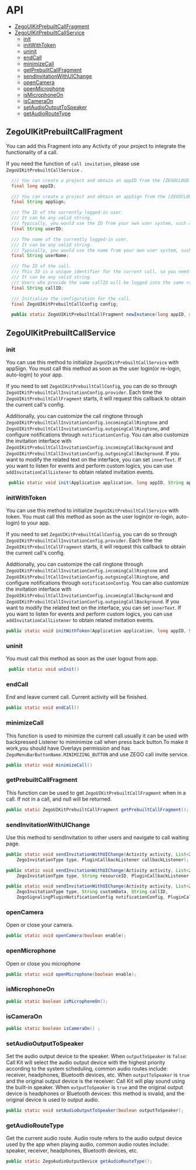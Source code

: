 # API


- [ZegoUIKitPrebuiltCallFragment](#zegouikitprebuiltcallfragment)
- [ZegoUIKitPrebuiltCallService](#zegouikitprebuiltcallservice)
    - [init](#init)
    - [initWithToken](#initwithtoken)
    - [uninit](#uninit)
    - [endCall](#endcall)
    - [minimizeCall](#minimizecall)
    - [getPrebuiltCallFragment](#getprebuiltcallfragment)
    - [sendInvitationWithUIChange](#sendinvitationwithuichange)
    - [openCamera](#opencamera)
    - [openMicrophone](#openmicrophone)
    - [isMicrophoneOn](#ismicrophoneon)
    - [isCameraOn](#iscameraon)
    - [setAudioOutputToSpeaker](#setaudiooutputtoSpeaker)
    - [getAudioRouteType](#getaudioroutetype)


## ZegoUIKitPrebuiltCallFragment

 You can add this Fragment into any Activity of your project to integrate the functionality of a call.

 If you need the function of `call invitation`, please use `ZegoUIKitPrebuiltCallService` .

```java
  /// You can create a project and obtain an appID from the [ZEGOCLOUD Admin >Console](https://console.zegocloud.com).
  final long appID;

  /// You can create a project and obtain an appSign from the [ZEGOCLOUD >Admin Console](https://console.zegocloud.com).
  final String appSign;

  /// The ID of the currently logged-in user.
  /// It can be any valid string.
  /// Typically, you would use the ID from your own user system, such as >Firebase.
  final String userID;

  /// The name of the currently logged-in user.
  /// It can be any valid string.
  /// Typically, you would use the name from your own user system, such as >Firebase.
  final String userName;

  /// The ID of the call.
  /// This ID is a unique identifier for the current call, so you need to >ensure its uniqueness.
  /// It can be any valid string.
  /// Users who provide the same callID will be logged into the same room >for the call.
  final String callID;

  /// Initialize the configuration for the call.
  final ZegoUIKitPrebuiltCallConfig config;

  public static ZegoUIKitPrebuiltCallFragment newInstance(long appID, @NonNull String appSign, @NonNull String userID, @NonNull String userName, @NonNull String callID, @NonNull ZegoUIKitPrebuiltCallConfig config) 
```

## ZegoUIKitPrebuiltCallService

### init

 You can use this method to initialize `ZegoUIKitPrebuiltCallService` with appSign. You must call this method as soon as the user login(or re-login, auto-login) to your app.

 If you need to set `ZegoUIKitPrebuiltCallConfig`, you can do so through `ZegoUIKitPrebuiltCallInvitationConfig.provider`.
 Each time the `ZegoUIKitPrebuiltCallFragment` starts, it will request this callback to obtain the current call's config.

 Additionally, you can customize the call ringtone through `ZegoUIKitPrebuiltCallInvitationConfig.incomingCallRingtone` and `ZegoUIKitPrebuiltCallInvitationConfig.outgoingCallRingtone`, and configure notifications through `notificationConfig`.
 You can also customize the invitation interface with `ZegoUIKitPrebuiltCallInvitationConfig.incomingCallBackground` and `ZegoUIKitPrebuiltCallInvitationConfig.outgoingCallBackground`. If you want to modify the related text on the interface, you can set `innerText`.
 If you want to listen for events and perform custom logics, you can use `addInvitationCallListener` to obtain related invitation events.


```java title="function prototype"
 public static void init(Application application, long appID, String appSign, String userID, String userName,ZegoUIKitPrebuiltCallInvitationConfig config)
 ```

### initWithToken

 You can use this method to initialize `ZegoUIKitPrebuiltCallService` with token. You must call this method as soon as the user login(or re-login, auto-login) to your app.

 If you need to set `ZegoUIKitPrebuiltCallConfig`, you can do so through `ZegoUIKitPrebuiltCallInvitationConfig.provider`.
 Each time the `ZegoUIKitPrebuiltCallFragment` starts, it will request this callback to obtain the current call's config.

 Additionally, you can customize the call ringtone through `ZegoUIKitPrebuiltCallInvitationConfig.incomingCallRingtone` and `ZegoUIKitPrebuiltCallInvitationConfig.outgoingCallRingtone`, and configure notifications through `notificationConfig`.
 You can also customize the invitation interface with `ZegoUIKitPrebuiltCallInvitationConfig.incomingCallBackground` and `ZegoUIKitPrebuiltCallInvitationConfig.outgoingCallBackground`. If you want to modify the related text on the interface, you can set `innerText`.
 If you want to listen for events and perform custom logics, you can use `addInvitationCallListener` to obtain related invitation events.


```java title="function prototype"
public static void initWithToken(Application application, long appID, String token, String userID, String userName,ZegoUIKitPrebuiltCallInvitationConfig config)
```

### uninit

You must call this method as soon as the user logout from  app.


```java title="function prototype"
 public static void unInit()
 ```

### endCall

 End and leave current call. Current activity will be finished.



```java  title="function prototype"
public static void endCall()
```

### minimizeCall

 This function is used to minimize the current call.usually it can be used with backpressed Listener to miminimize call when press back button.To make it work,you should have Overlays permission and has `ZegoMenuBarButtonName.MINIMIZING_BUTTON` and use ZEGO call invite service.



```java  title="function prototype"
public static void minimizeCall()
```


### getPrebuiltCallFragment

 This function can be used to get `ZegoUIKitPrebuiltCallFragment` when in a call. If not in a call, and null will be returned.



```java  title="function prototype"
public static ZegoUIKitPrebuiltCallFragment getPrebuiltCallFragment();
```

### sendInvitationWithUIChange

  Use this method to sendInvitation to other users and navigate to call waiting page.



```java  title="function prototype"
public static void sendInvitationWithUIChange(Activity activity, List<ZegoUIKitUser> invitees,
    ZegoInvitationType type, PluginCallbackListener callbackListener);

public static void sendInvitationWithUIChange(Activity activity, List<ZegoUIKitUser> invitees,
    ZegoInvitationType type, String resourceID, PluginCallbackListener callbackListener) ;

public static void sendInvitationWithUIChange(Activity activity, List<ZegoUIKitUser> invitees,
    ZegoInvitationType type, String customData, String callID,
    ZegoSignalingPluginNotificationConfig notificationConfig, PluginCallbackListener callbackListener) 
 ```


### openCamera

 Open or close your camera.



```java  title="function prototype"
public static void openCamera(boolean enable);
```


### openMicrophone

 Open or close you microphone

```java  title="function prototype"
public static void openMicrophone(boolean enable);
```


### isMicrophoneOn

```java  title="function prototype"
public static boolean isMicrophoneOn();
```


### isCameraOn

```java  title="function prototype"
public static boolean isCameraOn() ;
```

### setAudioOutputToSpeaker

Set the audio output device to the speaker.
When `outputToSpeaker` is `false`: Call Kit will select the audio output device with the highest priority according to the system scheduling, common audio routes include: receiver, headphones, Bluetooth devices, etc.
When `outputToSpeaker` is `true` and the original output device is the receiver: Call Kit will play sound using the built-in speaker.
When `outputToSpeaker` is `true` and the original output device is headphones or Bluetooth devices: this method is invalid, and the original device is used to output audio.

```java  title="function prototype"
public static void setAudioOutputToSpeaker(boolean outputToSpeaker);
```

### getAudioRouteType
Get the current audio route. Audio route refers to the audio output device used by the app when playing audio, common audio routes include: speaker, receiver, headphones, Bluetooth devices, etc.

```java  title="function prototype"
public static ZegoAudioOutputDevice getAudioRouteType();
```